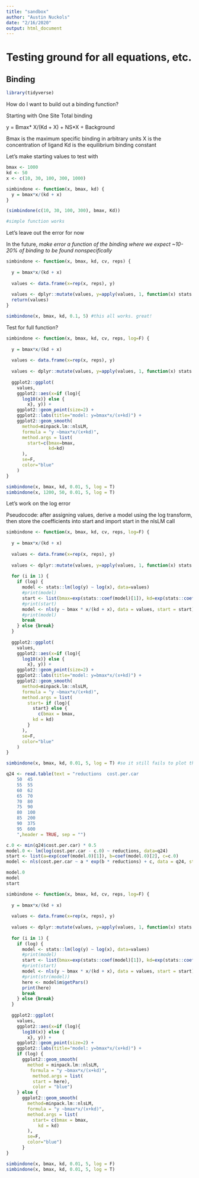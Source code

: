 ```yaml
---
title: "sandbox"
author: "Austin Nuckols"
date: "2/16/2020"
output: html_document
---
```


# Testing ground for all equations, etc.

## Binding

```r
library(tidyverse)
```

How do I want to build out a binding function?

Starting with One Site Total binding

y = Bmax* X/(Kd + X) + NS*X + Background

Bmax is the maximum specific binding in arbitrary units
X is the concentration of ligand
Kd is the equilibrium binding constant

Let's make starting values to test with

```r
bmax <- 1000
kd <- 50
x <- c(10, 30, 100, 300, 1000)
```


```r
simbindone <- function(x, bmax, kd) {
  y = bmax*x/(kd + x)
}

(simbindone(c(10, 30, 100, 300), bmax, Kd))

#simple function works
```

Let's leave out the error for now

In the future, *make error a function of the binding where we expect ~10-20% of binding to be found nonspecifically*

```r
simbindone <- function(x, bmax, kd, cv, reps) {
  
  y = bmax*x/(kd + x)
  
  values <- data.frame(x=rep(x, reps), y)
  
  values <- dplyr::mutate(values, y=apply(values, 1, function(x) stats::rnorm(1, x[2], cv*x[2])))
  return(values)
}

simbindone(x, bmax, kd, 0.1, 5) #this all works. great!
```

Test for full function?

```r

simbindone <- function(x, bmax, kd, cv, reps, log=F) {
  
  y = bmax*x/(kd + x)
  
  values <- data.frame(x=rep(x, reps), y)
  
  values <- dplyr::mutate(values, y=apply(values, 1, function(x) stats::rnorm(1, x[2], cv*x[2])))
  
  ggplot2::ggplot(
    values,
    ggplot2::aes(x=if (log){
      log10(x)} else {
        x}, y)) +
    ggplot2::geom_point(size=2) +
    ggplot2::labs(title="model: y=bmax*x/(x+kd)") +
    ggplot2::geom_smooth(
      method=minpack.lm::nlsLM,
      formula = "y ~bmax*x/(x+kd)",
      method.args = list(
        start=c(bmax=bmax,
                kd=kd)
      ),
      se=F,
      color="blue"
    )
}

simbindone(x, bmax, kd, 0.01, 5, log = T)
simbindone(x, 1200, 50, 0.01, 5, log = T)

```

Let's work on the log error

Pseudocode: after assigning values, derive a model using the log transform, then store the coefficients into start and import start in the nlsLM call

```r
simbindone <- function(x, bmax, kd, cv, reps, log=F) {
  
  y = bmax*x/(kd + x)
  
  values <- data.frame(x=rep(x, reps), y)
  
  values <- dplyr::mutate(values, y=apply(values, 1, function(x) stats::rnorm(1, x[2], cv*x[2])))
  
  for (i in 1) {
    if (log) {
      model <- stats::lm(log(y) ~ log(x), data=values)
      #print(model)
      start <- list(bmax=exp(stats::coef(model)[1]), kd=exp(stats::coef(model))[2])
      #print(start)
      model <- nls(y ~ bmax * x/(kd + x), data = values, start = start)
      #print(model)
      break
    } else {break}
  }
  
  ggplot2::ggplot(
    values,
    ggplot2::aes(x=if (log){
      log10(x)} else {
        x}, y)) +
    ggplot2::geom_point(size=2) +
    ggplot2::labs(title="model: y=bmax*x/(x+kd)") +
    ggplot2::geom_smooth(
      method=minpack.lm::nlsLM,
      formula = "y ~bmax*x/(x+kd)",
      method.args = list(
        start= if (log){
          start} else {
            c(bmax = bmax,
          kd = kd)
        }
      ),
      se=F,
      color="blue"
    )
}

simbindone(x, bmax, kd, 0.01, 5, log = T) #so it still fails to plot the log = T line although my loop is in fact working and correctly predicting the nonlinear parameters despite log dosing
```

```r
q24 <- read.table(text = "reductions  cost.per.car
    50  45
    55  55
    60  62
    65  70
    70  80
    75  90
    80  100
    85  200
    90  375
    95  600
    ",header = TRUE, sep = "")

c.0 <- min(q24$cost.per.car) * 0.5
model.0 <- lm(log(cost.per.car - c.0) ~ reductions, data=q24)
start <- list(a=exp(coef(model.0)[1]), b=coef(model.0)[2], c=c.0)
model <- nls(cost.per.car ~ a * exp(b * reductions) + c, data = q24, start = start)

model.0
model
start

```


```r
simbindone <- function(x, bmax, kd, cv, reps, log=F) {
  
  y = bmax*x/(kd + x)
  
  values <- data.frame(x=rep(x, reps), y)
  
  values <- dplyr::mutate(values, y=apply(values, 1, function(x) stats::rnorm(1, x[2], cv*x[2])))
  
  for (i in 1) {
    if (log) {
      model <- stats::lm(log(y) ~ log(x), data=values)
      #print(model)
      start <- list(bmax=exp(stats::coef(model)[1]), kd=exp(stats::coef(model))[2])
      #print(start)
      model <- nls(y ~ bmax * x/(kd + x), data = values, start = start)
      #print(str(model))
      here <- model$m$getPars()
      print(here)
      break
    } else {break}
  }
  
  ggplot2::ggplot(
    values,
    ggplot2::aes(x=if (log){
      log10(x)} else {
        x}, y)) +
    ggplot2::geom_point(size=2) +
    ggplot2::labs(title="model: y=bmax*x/(x+kd)") +
    if (log) {
      ggplot2::geom_smooth(
        method = minpack.lm::nlsLM,
         formula = "y ~bmax*x/(x+kd)",
          method.args = list(
          start = here),
          color = "blue")
    } else {
      ggplot2::geom_smooth(
        method=minpack.lm::nlsLM,
        formula = "y ~bmax*x/(x+kd)",
        method.args = list(
          start= c(bmax = bmax,
            kd = kd)
        ),
        se=F,
        color="blue")
      }
}

simbindone(x, bmax, kd, 0.01, 5, log = F)
simbindone(x, bmax, kd, 0.01, 5, log = T)

```

